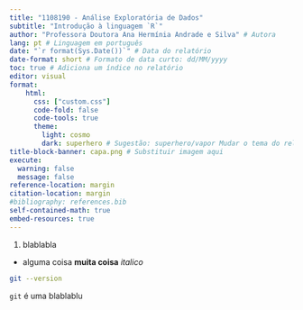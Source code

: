 ```yaml
---
title: "1108190 - Análise Exploratória de Dados"
subtitle: "Introdução à linguagem `R`"
author: "Professora Doutora Ana Hermínia Andrade e Silva" # Autora
lang: pt # Linguagem em português
date: "`r format(Sys.Date())`" # Data do relatório
date-format: short # Formato de data curto: dd/MM/yyyy 
toc: true # Adiciona um índice no relatório
editor: visual
format: 
    html: 
      css: ["custom.css"] 
      code-fold: false
      code-tools: true
      theme: 
        light: cosmo
        dark: superhero # Sugestão: superhero/vapor Mudar o tema do relatório aqui
title-block-banner: capa.png # Substituir imagem aqui
execute:
  warning: false
  message: false
reference-location: margin
citation-location: margin
#bibliography: references.bib
self-contained-math: true
embed-resources: true
---
```


1. blablabla
- alguma coisa 
**muita coisa** 
*italico*
```bash
git --version
```
`git` é uma blablablu